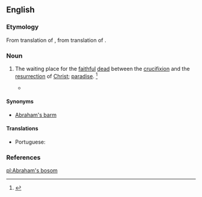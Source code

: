 ==English==
{{wikipedia}}

===Etymology===
From translation of {{etyl|LL.|en}} {{term|sinus|lang=la}} {{term|Abrahae|lang=la}}, from translation of {{etyl|grc|en}} {{term|κόλπος|lang=grc}} {{term|Ἀβραάμ|lang=grc}}.

===Noun===
{{en-noun|head=[[Abraham]]'s [[bosom]]|-}}

# {{context|Christianity|lang=en}} The waiting place for the [[faithful]] [[dead]] between the [[crucifixion]] and the [[resurrection]] of [[Christ]]; [[paradise]]. {{defdate|First attested prior to 1150.}}<ref name=SOED>{{R:SOED5|page=7}}</ref>
#* {{seeCites}}

====Synonyms====
* [[Abraham's barm]] {{qualifier|obsolete}}

====Translations====
{{trans-top|waiting place for the faithful dead}}
* Portuguese: {{t|pt|seio de Abraão|m}}
{{trans-mid}}
{{trans-bottom}}

===References===
<references/>

[[pl:Abraham's bosom]]